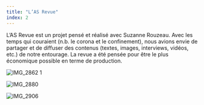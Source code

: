 ```yaml
---
title: "L’AS Revue"
index: 2
---
```


L’AS Revue est un projet pensé et réalisé avec Suzanne Rouzeau. Avec les temps qui couraient (n.b. le corona et le confinement), nous avions envie de partager et de diffuser des contenus (textes, images, interviews, vidéos, etc.) de notre entourage. La revue a été pensée  pour être le plus économique possible en terme de production.

![IMG_2862 1](./IMG_2862_1.jpg)

![IMG_2880](./IMG_2880.jpg)

![IMG_2906](./IMG_2906.jpg)
